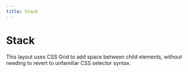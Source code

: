 ```yaml
---
title: Stack
---
```



# Stack

This layout uses CSS Grid to add space between child elements,
without needing to revert to unfamiliar CSS selector syntax.

<Editor component={Stack} />

